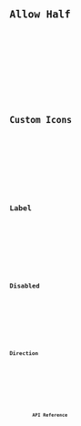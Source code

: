 





<Preview client:load>
	<Fragment slot="preview">
		<Default client:visible />
	</Fragment>
	<Fragment slot="code">
		<Code code={DefaultRaw} lang="svelte" />
	</Fragment>
</Preview>

## Allow Half

<Preview client:load>
	<Fragment slot="preview">
		<Half client:visible />
	</Fragment>
	<Fragment slot="code">
		<Code code={HalfRaw} lang="svelte" />
	</Fragment>
</Preview>

## Custom Icons

<Preview client:load>
	<Fragment slot="preview">
		<CustomIcons client:visible />
	</Fragment>
	<Fragment slot="code">
		<Code code={CustomIconsRaw} lang="svelte" />
	</Fragment>
</Preview>

## Label

<Preview client:load>
	<Fragment slot="preview">
		<Label client:visible />
	</Fragment>
	<Fragment slot="code">
		<Code code={LabelRaw} lang="svelte" />
	</Fragment>
</Preview>

## Disabled

<Preview client:load>
	<Fragment slot="preview">
		<Disabled client:visible />
	</Fragment>
	<Fragment slot="code">
		<Code code={DisabledRaw} lang="svelte" />
	</Fragment>
</Preview>

## Direction

<Preview client:load>
	<Fragment slot="preview">
		<Dir client:visible />
	</Fragment>
	<Fragment slot="code">
		<Code code={DirRaw} lang="svelte" />
	</Fragment>
</Preview>

## API Reference

<ApiTable />
